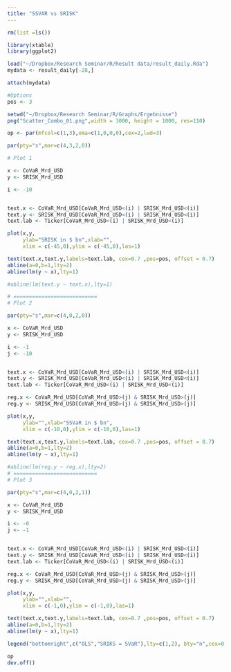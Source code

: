 ```yaml
---
title: "SSVAR vs SRISK"
---
```


```r
rm(list =ls())
```

```r
library(xtable)
library(ggplot2)
```


```r
load("~/Dropbox/Research Seminar/R/Result data/result_daily.Rda")
mydata <- result_daily[-28,]
```


```r
attach(mydata)

#Options
pos <- 3

setwd("~/Dropbox/Research Seminar/R/Graphs/Ergebnisse")
png("Scatter_Combo_01.png",width = 3000, height = 1000, res=110)

op <- par(mfcol=c(1,3),oma=c(1,0,0,0),cex=2,lwd=3)

par(pty="s",mar=c(4,3,2,0))

# Plot 1

x <- CoVaR_Mrd_USD
y <- SRISK_Mrd_USD

i <- -10


text.x <- CoVaR_Mrd_USD[CoVaR_Mrd_USD<(i) | SRISK_Mrd_USD<(i)]
text.y <- SRISK_Mrd_USD[CoVaR_Mrd_USD<(i) | SRISK_Mrd_USD<(i)]
text.lab <- Ticker[CoVaR_Mrd_USD<(i) | SRISK_Mrd_USD<(i)]

plot(x,y,
     ylab="SRISK in $ bn",xlab="",
     xlim = c(-45,0),ylim = c(-45,0),las=1)

text(text.x,text.y,labels=text.lab, cex=0.7 ,pos=pos, offset = 0.7)
abline(a=0,b=1,lty=2)
abline(lm(y ~ x),lty=1)

#abline(lm(text.y ~ text.x),lty=1)

# ===========================
# Plot 2

par(pty="s",mar=c(4,0,2,0))

x <- CoVaR_Mrd_USD
y <- SRISK_Mrd_USD

i <- -1
j <- -10


text.x <- CoVaR_Mrd_USD[CoVaR_Mrd_USD<(i) | SRISK_Mrd_USD<(i)]
text.y <- SRISK_Mrd_USD[CoVaR_Mrd_USD<(i) | SRISK_Mrd_USD<(i)]
text.lab <- Ticker[CoVaR_Mrd_USD<(i) | SRISK_Mrd_USD<(i)]

reg.x <- CoVaR_Mrd_USD[CoVaR_Mrd_USD>(j) & SRISK_Mrd_USD>(j)]
reg.y <- SRISK_Mrd_USD[CoVaR_Mrd_USD>(j) & SRISK_Mrd_USD>(j)]

plot(x,y,
     ylab="",xlab="SSVaR in $ bn",
     xlim = c(-10,0),ylim = c(-10,0),las=1)

text(text.x,text.y,labels=text.lab, cex=0.7 ,pos=pos, offset = 0.7)
abline(a=0,b=1,lty=2)
abline(lm(y ~ x),lty=1)

#abline(lm(reg.y ~ reg.x),lty=2)
# ===========================
# Plot 3

par(pty="s",mar=c(4,0,2,1))

x <- CoVaR_Mrd_USD
y <- SRISK_Mrd_USD

i <- -0
j <- -1


text.x <- CoVaR_Mrd_USD[CoVaR_Mrd_USD<(i) | SRISK_Mrd_USD<(i)]
text.y <- SRISK_Mrd_USD[CoVaR_Mrd_USD<(i) | SRISK_Mrd_USD<(i)]
text.lab <- Ticker[CoVaR_Mrd_USD<(i) | SRISK_Mrd_USD<(i)]

reg.x <- CoVaR_Mrd_USD[CoVaR_Mrd_USD>(j) & SRISK_Mrd_USD>(j)]
reg.y <- SRISK_Mrd_USD[CoVaR_Mrd_USD>(j) & SRISK_Mrd_USD>(j)]

plot(x,y,
     ylab="",xlab="",
     xlim = c(-1,0),ylim = c(-1,0),las=1)

text(text.x,text.y,labels=text.lab, cex=0.7 ,pos=pos, offset = 0.7)
abline(a=0,b=1,lty=2)
abline(lm(y ~ x),lty=1)

legend("bottomright",c("OLS","SRIKS = SVaR"),lty=c(1,2), bty="n",cex=0.75)

op
dev.off()
```


